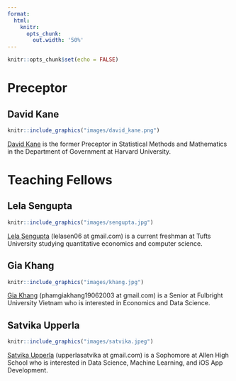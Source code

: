 ```yaml
---
format:
  html:
    knitr:
      opts_chunk:
        out.width: '50%'
---
```


```r
knitr::opts_chunk$set(echo = FALSE)
```

# Preceptor

## David Kane

```r
knitr::include_graphics("images/david_kane.png")
```

[David Kane](https://www.davidkane.info) is the former Preceptor in Statistical Methods and Mathematics in the Department of Government at Harvard University.


# Teaching Fellows

## Lela Sengupta

```r
knitr::include_graphics("images/sengupta.jpg")
```

[Lela Sengupta](https://github.com/lelasengupta) (lelasen06 at gmail.com) is a current freshman at Tufts University studying quantitative economics and computer science. 


## Gia Khang

```r
knitr::include_graphics("images/khang.jpg")
```

[Gia Khang](https://github.com/giakhang1906) (phamgiakhang19062003 at gmail.com) is a Senior at Fulbright University Vietnam who is interested in Economics and Data Science.

## Satvika Upperla

```r
knitr::include_graphics("images/satvika.jpeg")
```

[Satvika Upperla](https://github.com/USATVIKA) (upperlasatvika at gmail.com) is a Sophomore at Allen High School who is interested in Data Science, Machine Learning, and iOS App Development.

